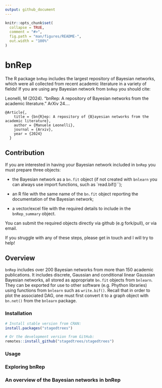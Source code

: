 ```yaml
---
output: github_document
---
```


<!-- README.md is generated from README.Rmd. Please edit that file -->

```r
knitr::opts_chunk$set(
  collapse = TRUE,
  comment = "#>",
  fig.path = "man/figures/README-",
  out.width = "100%"
)
```

# bnRep

<!-- badges: start -->
<!-- badges: end -->

The R package `bnRep` includes the largest repository of Bayesian networks, which were all collected from recent academic literature in a variety of fields! If you are using any Bayesian network from `bnRep` you should cite:

Leonelli, M (2024). "bnRep: A repository of Bayesian networks from the academic literature." ArXiv 24....

```
@Article{,
    title = {bn{R}ep: A repository of {B}ayesian networks from the academic literature},
    author = {Manuele Leonelli},
    journal = {Arxiv},
    year = {2024}
  }
```

## Contribution

If you are interested in having your Bayesian network included in `bnRep` you must prepare three objects:

 - the Bayesian network as a `bn.fit` object (if not created with `bnlearn` you can always use import functions, such as `read.bif()``);
 
 - an R file with the same name of the `bn.fit` object reporting the documentation of the Bayesian network;
 
 - a vector/excel file with the required details to include in the `bnRep_summary` object.
 
You can submit the required objects directly via github (e.g fork/pull), or via email.
 
If you struggle with any of these steps, please get in touch and I will try to help!

## Overview

`bnRep` includes over 200 Bayesian networks from more than 150 academic publications. It includes discrete, Gaussian and conditional linear Gaussian Bayesian networks, all stored as appropriate `bn.fit` objects from `bnlearn`. They can be exported for use to other software (e.g. Phython libraries) using functions from `bnlearn` such as `write.bif()`. Recall that in order to plot the associated DAG, one must first convert it to a graph object with `bn.net()` from the `bnlearn` package.

### Installation

```r
# Install stable version from CRAN:
install.packages("stagedtrees")

# Or the development version from GitHub:
remotes::install_github("stagedtrees/stagedtrees")
```

### Usage


### Exploring bnRep


### An overview of the Bayesian networks in bnRep
